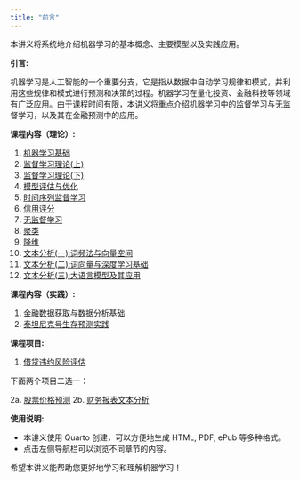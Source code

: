 ```yaml
---
title: "前言"
---
```


本讲义将系统地介绍机器学习的基本概念、主要模型以及实践应用。

**引言:**

机器学习是人工智能的一个重要分支，它是指从数据中自动学习规律和模式，并利用这些规律和模式进行预测和决策的过程。机器学习在量化投资、金融科技等领域有广泛应用。由于课程时间有限，本讲义将重点介绍机器学习中的监督学习与无监督学习，以及其在金融预测中的应用。

**课程内容（理论）:**

1.  [机器学习基础](01_ml_basic.qmd)
2.  [监督学习理论(上)](03_supervised.qmd)
3.  [监督学习理论(下)](04_supervised.qmd)
4.  [模型评估与优化](05_model_assess.qmd)
5.  [时间序列监督学习](09_ts.qmd)
6.  [信用评分](06_credit.qmd)
7.  [无监督学习](07_unsupervised.qmd)
8.  [聚类](07_cluster.qmd)
9.  [降维](09_dimension.qmd)
10. [文本分析(一):词频法与向量空间](11_nlp.qmd)
11. [文本分析(二):词向量与深度学习基础](12_embedding.qmd)
12. [文本分析(三):大语言模型及其应用](13_llm.qmd)

**课程内容（实践）:**

1. [金融数据获取与数据分析基础](lab02_data.qmd)
2. [泰坦尼克号生存预测实践](lab03_titanic.qmd)

**课程项目:**

1.  [借贷违约风险评估](project1_LC.qmd)

下面两个项目二选一：

2a.  [股票价格预测](project2a_tspred.qmd)
2b.  [财务报表文本分析](project2b_text.qmd)

**使用说明:**

*   本讲义使用 Quarto 创建，可以方便地生成 HTML, PDF, ePub 等多种格式。
*   点击左侧导航栏可以浏览不同章节的内容。

希望本讲义能帮助您更好地学习和理解机器学习！ 